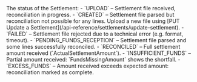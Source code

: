<ResponseField name="Status" type="string">
The status of the Settlement:
- `UPLOAD` – Settlement file received, reconciliation in progress.
- `CREATED` – Settlement file parsed but reconciliation not possible for any lines. Upload a new file using [PUT Update a Settlement](/api-reference/settlements/update-settlement).
- `FAILED` – Settlement file rejected due to a technical error (e.g. format, timeout).
- `PENDING_FUNDS_RECEPTION` – Settlement file parsed and some lines successfully reconciled.
- `RECONCILED` – Full settlement amount received (`ActualSettlementAmount`).
- `INSUFFICIENT_FUNDS` – Partial amount received: `FundsMissingAmount` shows the shortfall.
- `EXCESS_FUNDS` – Amount received exceeds expected amount: reconciliation marked as complete.
</ResponseField>